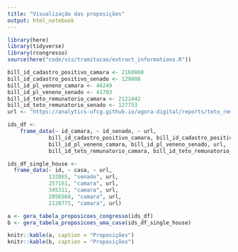 ```yaml
---
title: "Visualização das proposições"
output: html_notebook
---
```



```r
library(here)
library(tidyverse)
library(rcongresso)
source(here("code/vis/tramitacao/extract_informations.R"))
```

```r
bill_id_cadastro_positivo_camara <- 2160860
bill_id_cadastro_positivo_senado <- 129808
bill_id_pl_veneno_camara <- 46249
bill_id_pl_veneno_senado <- 41703
bill_id_teto_remunatorio_camara <- 2121442
bill_id_teto_remunatorio_senado <- 127753
url <- "https://analytics-ufcg.github.io/agora-digital/reports/teto_remuneratorio-camara.html"

ids_df <- 
    frame_data(~ id_camara, ~ id_senado, ~ url, 
             bill_id_cadastro_positivo_camara, bill_id_cadastro_positivo_senado, url,
             bill_id_pl_veneno_camara, bill_id_pl_veneno_senado, url,
             bill_id_teto_remunatorio_camara, bill_id_teto_remunatorio_senado, url)

ids_df_single_house <-
  frame_data(~ id, ~ casa, ~ url,
             132865, "senado", url,
             257161, "camara", url,
             345311, "camara", url,
             2056568, "camara", url,
             2120775, "camara", url)
```

```r
a <- gera_tabela_proposicoes_congresso(ids_df)
b <- gera_tabela_proposicoes_uma_casa(ids_df_single_house)
```

```r
knitr::kable(a, caption = "Proposições")
knitr::kable(b, caption = "Proposições")
```

